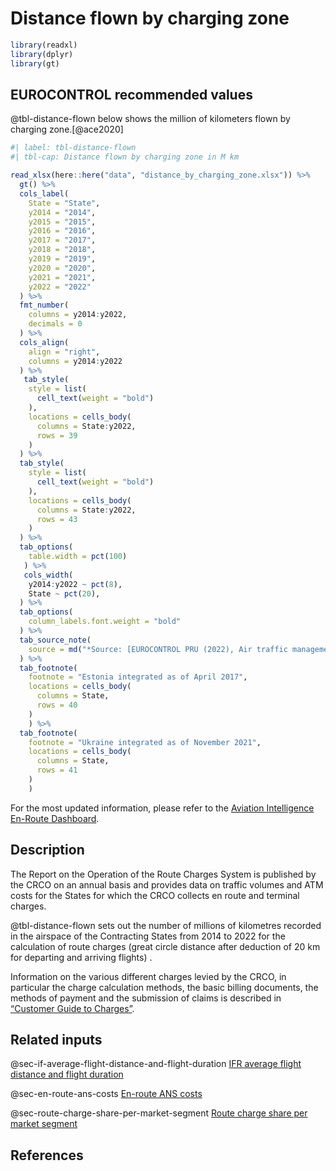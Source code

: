 # Distance flown by charging zone {#sec-distance-flown-by-charging-zone}

```r
library(readxl)
library(dplyr)
library(gt)
```

## EUROCONTROL recommended values

@tbl-distance-flown below shows the million of kilometers flown by charging zone.[@ace2020]

```r
#| label: tbl-distance-flown
#| tbl-cap: Distance flown by charging zone in M km

read_xlsx(here::here("data", "distance_by_charging_zone.xlsx")) %>% 
  gt() %>% 
  cols_label(
    State = "State",
    y2014 = "2014",
    y2015 = "2015",
    y2016 = "2016",
    y2017 = "2017",
    y2018 = "2018",
    y2019 = "2019",
    y2020 = "2020",
    y2021 = "2021",
    y2022 = "2022"
  ) %>% 
  fmt_number(
    columns = y2014:y2022,
    decimals = 0
  ) %>% 
  cols_align(
    align = "right",
    columns = y2014:y2022
  ) %>% 
   tab_style(
    style = list(
      cell_text(weight = "bold")
    ),
    locations = cells_body(
      columns = State:y2022,
      rows = 39
    )
  ) %>% 
  tab_style(
    style = list(
      cell_text(weight = "bold")
    ),
    locations = cells_body(
      columns = State:y2022,
      rows = 43
    )
  ) %>% 
  tab_options(
    table.width = pct(100)
   ) %>%  
   cols_width(
    y2014:y2022 ~ pct(8),
    State ~ pct(20),
  ) %>% 
  tab_options(
    column_labels.font.weight = "bold"
  ) %>% 
  tab_source_note(
    source = md("*Source: [EUROCONTROL PRU (2022), Air traffic management cost-effectiveness (ACE) benchmarking report for 2020 with 2021-2024 outlook](https://ansperformance.eu/publications/prc/ace/)*")
  ) %>% 
  tab_footnote(
    footnote = "Estonia integrated as of April 2017",
    locations = cells_body(
      columns = State,
      rows = 40
    )
    ) %>%  
  tab_footnote(
    footnote = "Ukraine integrated as of November 2021",
    locations = cells_body(
      columns = State,
      rows = 41
    )
    ) 
```

For the most updated information, please refer to the [Aviation Intelligence En-Route Dashboard](https://www.eurocontrol.int/ServiceUnits/Dashboard/EnRouteMainDashboard.html).

## Description

The Report on the Operation of the Route Charges System is published by the CRCO
on an annual basis and provides data on traffic volumes and ATM costs for the 
States for which the CRCO collects en route and terminal charges.

@tbl-distance-flown sets out the number of millions of kilometres recorded in the 
airspace of the Contracting States from 2014 to 2022 for the calculation of route 
charges (great circle distance after deduction of 20 km for departing and arriving
flights) .

Information on the various different charges levied by the CRCO, in particular 
the charge calculation methods, the basic billing documents, the methods of 
payment and the submission of claims is described in [“Customer Guide to Charges”](https://www.eurocontrol.int/publication/customer-guide-route-charges).

## Related inputs

@sec-if-average-flight-distance-and-flight-duration [IFR average flight distance and flight duration](#sec-if-average-flight-distance-and-flight-duration)

@sec-en-route-ans-costs [En-route ANS costs](#sec-en-route-ans-costs)

@sec-route-charge-share-per-market-segment [Route charge share per market segment](sec-route-charge-share-per-market-segment)

## References

